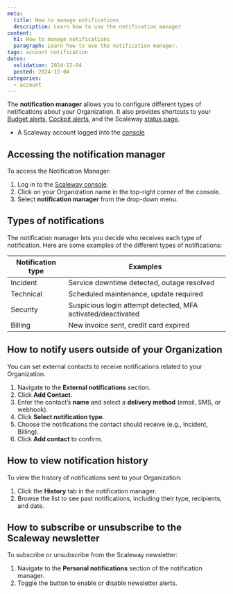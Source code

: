```yaml
---
meta:
  title: How to manage notifications
  description: Learn how to use the notification manager
content:
  h1: How to manage notifications
  paragraph: Learn how to use the notification manager.
tags: account notification
dates:
  validation: 2024-12-04
  posted: 2024-12-04
categories:
  - account
---
```


The **notification manager** allows you to configure different types of notifications about your Organization. It also provides shortcuts to your [Budget alerts](/console/billing/how-to/use-billing-alerts/), [Cockpit alerts](/observability/cockpit/how-to/enable-alert-manager/), and the Scaleway [status page](https://status.scaleway.com/). 

<Macro id="requirements" />

- A Scaleway account logged into the [console](https://console.scaleway.com)

## Accessing the notification manager
To access the Notification Manager:
1. Log in to the [Scaleway console](https://console.scaleway.com).
2. Click on your Organization name in the top-right corner of the console.
3. Select **notification manager** from the drop-down menu. 

## Types of notifications
The notification manager lets you decide who receives each type of notification. Here are some examples of the different types of notifications: 

| **Notification type** | **Examples**                                                 |
|-----------------------|--------------------------------------------------------------|
| Incident              | Service downtime detected, outage resolved                   |
| Technical             | Scheduled maintenance, update required                       |
| Security              | Suspicious login attempt detected, MFA activated/deactivated |
| Billing               | New invoice sent, credit card expired                        |

## How to notify users outside of your Organization
You can set external contacts to receive notifications related to your Organization. 
1. Navigate to the **External notifications** section.
2. Click **Add Contact**.
3. Enter the contact’s **name** and select a **delivery method** (email, SMS, or webhook).
4. Click **Select notification type**. 
5. Choose the notifications the contact should receive (e.g., Incident, Billing).
6. Click **Add contact** to confirm. 

## How to view notification history
To view the history of notifications sent to your Organization:
1. Click the **History** tab in the notification manager.
2. Browse the list to see past notifications, including their type, recipients, and date.

## How to subscribe or unsubscribe to the Scaleway newsletter
To subscribe or unsubscribe from the Scaleway newsletter:
1. Navigate to the **Personal notifications** section of the notification manager. 
2. Toggle the button to enable or disable newsletter alerts. 
